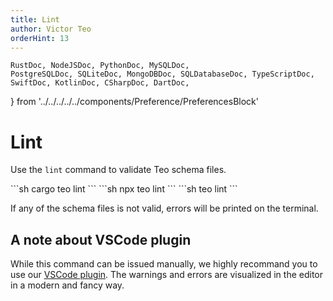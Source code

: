 ```yaml
---
title: Lint
author: Victor Teo
orderHint: 13
---
```


    RustDoc, NodeJSDoc, PythonDoc, MySQLDoc,
    PostgreSQLDoc, SQLiteDoc, MongoDBDoc, SQLDatabaseDoc, TypeScriptDoc,
    SwiftDoc, KotlinDoc, CSharpDoc, DartDoc,
} from '../../../../../components/Preference/PreferencesBlock'

# Lint

Use the `lint` command to validate Teo schema files.

<RustDoc>
```sh
cargo teo lint
```
</RustDoc>
<NodeJSDoc>
```sh
npx teo lint
```
</NodeJSDoc>
<PythonDoc>
```sh
teo lint
```
</PythonDoc>

If any of the schema files is not valid, errors will be printed on the 
terminal.

## A note about VSCode plugin

While this command can be issued manually, we highly recommand you to use 
our [VSCode plugin](https://marketplace.visualstudio.com/items?itemName=yeannylam.teo-vscode).
The warnings and errors are visualized in the editor in a modern and fancy way.

<PrevNext />
